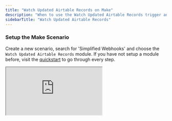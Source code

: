 ```yaml
---
title: "Watch Updated Airtable Records on Make"
description: "When to use the Watch Updated Airtable Records trigger and what to expect."
sidebarTitle: "Watch Updated Airtable Records"
---
```


### Setup the Make Scenario

Create a new scenario, search for 'Simplified Webhooks' and choose the `Watch Updated Airtable Records` module. If you have not setup a module before, visit the [quickstart](https://docs.simplified-webhooks.com/quickstart) to go through every step.

<Accordion title="Video Walkthrough" icon="sparkles">
  <iframe src="https://youtu.be/-tL_pGjERhg" />
</Accordion>

### Receiving Triggers

The module `Watch Updated Airtable Records` receives a trigger every time there is a new update in the chosen **Table** and **Column(s)** of your Airtable Base.

The output of the module will always look like this:

```json expandable
{
        "id": "0abce289-4d03-46ef-80b5-16744c1798a4",
        "event": "update",
        "recordId": "recRPq7LWatCDsBXm",
        "tableId": "tblKn2Ygplrq5Kmbg",
        "baseId": "appatVcKk6xNFwPej",
        "fields": {
            "fldqg4PbziDbWgLok": {
                "name": "Status", //the column name
                "current": "In progress", //the current column value
                "previous": "Todo" //the previous column value
            }
        },
        "meta": {
            "source": "client",
            "occurredAt": "2025-07-14T08:46:25.107Z",
            "user": {
                "id": "usrnwwJUfsBR6EMXl",
                "name": "Test User",
                "email": "test.user@gmail.com"
            }
        }
    }
```

### Key components

In every update-trigger you will always find

```json
{
"event":"create",
"recordId":"",
"tableId":"",
"baseId":"",
"fields":{},
"meta":{}
}
```

This helps to know **what has happened** and **where in your Airtable Base**.

### Cautious Changes

Keep in mind that the module will trigger whenever there is an update in a specified column. If you change the  column's settings and thereby update multiple records in your table, you will receive individual triggers for each record.